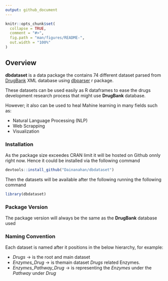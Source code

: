```yaml
---
output: github_document
---
```


<!-- README.md is generated from README.Rmd. Please edit that file -->

```r
knitr::opts_chunk$set(
  collapse = TRUE,
  comment = "#>",
  fig.path = "man/figures/README-",
  out.width = "100%"
)
```
## Overview
**dbdataset** is a data package the contains 74 different dataset parsed from [DrugBank](https://www.drugbank.ca) XML database using [dbparser](https://dainanahan.github.io/dbparser/) r package.

These datasets can be used easily as R dataframes to ease the drugs development research  process that might use **DrugBank** database.

However; it also can be used to heal Mahine learning in many fields such as:

- Natural Language Processing (NLP)
- Web Scrapping
- Visualization

### Installation
As the package size exceedes CRAN limit it will be hosted on Github onnly right now. Hence it could be installed via the following command

```r
devtools::install_github("Dainanahan/dbdataset")
```

Then the datasets will be available after the following running the following command
```r
library(dbdataset)
```

### Package Version
The package version will always be the same as the **DrugBank** database used

### Naming Convention
Each dataset is named after it positions in the below hierarchy, for example:

- *Drugs* -> is the root and main dataset
- *Enzymes_Drug* -> is themain dataset *Drugs* related Enzymes.
- *Enzymes_Pathway_Drug* -> is representing the *Enzymes* under the *Pathway* under *Drug*




